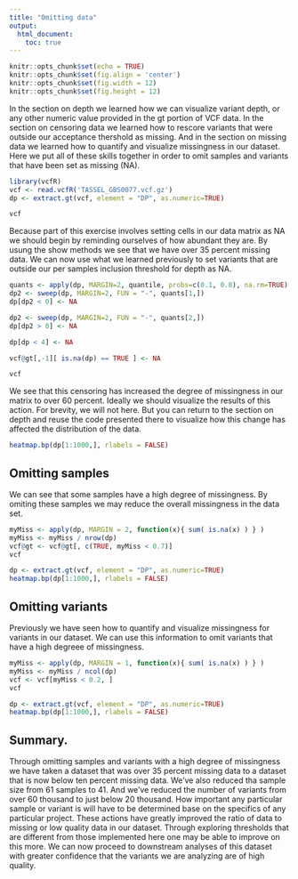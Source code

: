```yaml
---
title: "Omitting data"
output:
  html_document:
    toc: true
---
```



```r
knitr::opts_chunk$set(echo = TRUE)
knitr::opts_chunk$set(fig.align = 'center')
knitr::opts_chunk$set(fig.width = 12)
knitr::opts_chunk$set(fig.height = 12)
```


In the section on depth we learned how we can visualize variant depth, or any other numeric value provided in the gt portion of VCF data.
In the section on censoring data we learned how to rescore variants that were outside our acceptance thershold as missing.
And in the section on missing data we learned how to quantify and visualize missingness in our dataset.
Here we put all of these skills together in order to omit samples and variants that have been set as missing (NA).


```r
library(vcfR)
vcf <- read.vcfR('TASSEL_GBS0077.vcf.gz')
dp <- extract.gt(vcf, element = "DP", as.numeric=TRUE)
```


```r
vcf
```


Because part of this exercise involves setting cells in our data matrix as NA we should begin by reminding ourselves of how abundant they are.
By usung the show methods we see that we have over 35 percent missing data.
We can now use what we learned previously to set variants that are outside our per samples inclusion threshold for depth as NA.


```r
quants <- apply(dp, MARGIN=2, quantile, probs=c(0.1, 0.8), na.rm=TRUE)
dp2 <- sweep(dp, MARGIN=2, FUN = "-", quants[1,])
dp[dp2 < 0] <- NA

dp2 <- sweep(dp, MARGIN=2, FUN = "-", quants[2,])
dp[dp2 > 0] <- NA

dp[dp < 4] <- NA

vcf@gt[,-1][ is.na(dp) == TRUE ] <- NA
```



```r
vcf
```


We see that this censoring has increased the degree of missingness in our matrix to over 60 percent.
Ideally we should visualize the results of this action.
For brevity, we will not here.
But you can return to the section on depth and reuse the code presented there to visualize how this change has affected the distribution of the data.



```r
heatmap.bp(dp[1:1000,], rlabels = FALSE)
```


## Omitting samples

We can see that some samples have a high degree of missingness.
By omiting these samples we may reduce the overall missingness in the data set.


```r
myMiss <- apply(dp, MARGIN = 2, function(x){ sum( is.na(x) ) } )
myMiss <- myMiss / nrow(dp)
vcf@gt <- vcf@gt[, c(TRUE, myMiss < 0.7)]
vcf
```



```r
dp <- extract.gt(vcf, element = "DP", as.numeric=TRUE)
heatmap.bp(dp[1:1000,], rlabels = FALSE)
```


## Omitting variants


Previously we have seen how to quantify and visualize missingness for variants in our dataset.
We can use this information to omit variants that have a high degreee of missingness.



```r
myMiss <- apply(dp, MARGIN = 1, function(x){ sum( is.na(x) ) } )
myMiss <- myMiss / ncol(dp)
vcf <- vcf[myMiss < 0.2, ]
vcf
```


```r
dp <- extract.gt(vcf, element = "DP", as.numeric=TRUE)
heatmap.bp(dp[1:1000,], rlabels = FALSE)
```


## Summary.

Through omitting samples and variants with a high degree of missingness we have taken a dataset that was over 35 percent missing data to a dataset that is now below ten percent missing data.
We've also reduced tha sample size from 61 samples to 41.
And we've reduced the number of variants from over 60 thousand to just below 20 thousand.
How important any particular sample or variant is will have to be determined base on the specifics of any particular project.
These actions have greatly improved the ratio of data to missing or low quality data in our dataset.
Through exploring thresholds that are different from those implemented here one may be able to improve on this more.
We can now proceed to downstream analyses of this dataset with greater confidence that the variants we are analyzing are of high quality.


